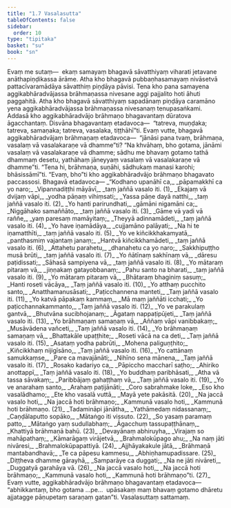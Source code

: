 ```yaml
---
title: "1.7 Vasalasutta"
tableOfContents: false
sidebar:
  order: 10
type: "tipitaka"
basket: "su"
book: "sn"
---
```



<DynamicBreadcrumb />

<Paragraph number="133" book="sn">
Evaṃ me sutaṃ—  ekaṃ samayaṃ bhagavā sāvatthiyaṃ viharati jetavane anāthapiṇḍikassa ārāme. Atha kho bhagavā pubbaṇhasamayaṃ nivāsetvā pattacīvaramādāya sāvatthiṃ piṇḍāya pāvisi. Tena kho pana samayena aggikabhāradvājassa brāhmaṇassa nivesane aggi pajjalito hoti āhuti paggahitā. Atha kho bhagavā sāvatthiyaṃ sapadānaṃ piṇḍāya caramāno yena aggikabhāradvājassa brāhmaṇassa nivesanaṃ tenupasaṅkami.
</Paragraph>

<Paragraph number="134" book="sn">
Addasā kho aggikabhāradvājo brāhmaṇo bhagavantaṃ dūratova āgacchantaṃ. Disvāna bhagavantaṃ etadavoca—  “tatreva, muṇḍaka; tatreva, samaṇaka; tatreva, vasalaka, tiṭṭhāhī”ti.
</Paragraph>

<Paragraph number="135" book="sn">
Evaṃ vutte, bhagavā aggikabhāradvājaṃ brāhmaṇaṃ etadavoca—  “jānāsi pana tvaṃ, brāhmaṇa, vasalaṃ vā vasalakaraṇe vā dhamme”ti? “Na khvāhaṃ, bho gotama, jānāmi vasalaṃ vā vasalakaraṇe vā dhamme; sādhu me bhavaṃ gotamo tathā dhammaṃ desetu, yathāhaṃ jāneyyaṃ vasalaṃ vā vasalakaraṇe vā dhamme”ti. “Tena hi, brāhmaṇa, suṇāhi, sādhukaṃ manasi karohi; bhāsissāmī”ti. “Evaṃ, bho”ti kho aggikabhāradvājo brāhmaṇo bhagavato paccassosi. Bhagavā etadavoca—
</Paragraph>

<Division number="116" book="sn" bookNo="18" page="298">

<Paragraph number="136" type="verses" book="sn">
_“Kodhano upanāhī ca,_  
_pāpamakkhī ca yo naro;_  
_Vipannadiṭṭhi māyāvī,_  
_taṃ jaññā vasalo iti. (1)_  

</Paragraph>

</Division>
<Division number="117" book="sn" bookNo="18" page="298">

<Paragraph number="137" type="verses" book="sn">
_Ekajaṃ vā dvijaṃ vāpi,_  
_yodha pāṇaṃ vihiṃsati;_  
_Yassa pāṇe dayā natthi,_  
_taṃ jaññā vasalo iti. (2)_  

</Paragraph>

</Division>
<Division number="118" book="sn" bookNo="18" page="298">

<Paragraph number="138" type="verses" book="sn">
_Yo hanti parirundhati,_  
_gāmāni nigamāni ca;_  
_Niggāhako samaññāto,_  
_taṃ jaññā vasalo iti. (3)_  

</Paragraph>

</Division>
<Division number="119" book="sn" bookNo="18" page="298">

<Paragraph number="139" type="verses" book="sn">
_Gāme vā yadi vā raññe,_  
_yaṃ paresaṃ mamāyitaṃ;_  
_Theyyā adinnamādeti,_  
_taṃ jaññā vasalo iti. (4)_  

</Paragraph>

</Division>
<Division number="120" book="sn" bookNo="18" page="298">

<Paragraph number="140" type="verses" book="sn">
_Yo have iṇamādāya,_  
_cujjamāno palāyati;_  
_Na hi te iṇamatthīti,_  
_taṃ jaññā vasalo iti. (5)_  

</Paragraph>

</Division>
<Division number="121" book="sn" bookNo="18" page="298">

<Paragraph number="141" type="verses" book="sn">
_Yo ve kiñcikkhakamyatā,_  
_panthasmiṃ vajantaṃ janaṃ;_  
_Hantvā kiñcikkhamādeti,_  
_taṃ jaññā vasalo iti. (6)_  

</Paragraph>

</Division>
<Division number="122" book="sn" bookNo="18" page="298">

<Paragraph number="142" type="verses" book="sn">
_Attahetu parahetu,_  
_dhanahetu ca yo naro;_  
_Sakkhipuṭṭho musā brūti,_  
_taṃ jaññā vasalo iti. (7)_  

</Paragraph>

</Division>
<Division number="123" book="sn" bookNo="18" page="298">

<Paragraph number="143" type="verses" book="sn">
_Yo ñātīnaṃ sakhīnaṃ vā,_  
_dāresu paṭidissati;_  
_Sāhasā sampiyena vā,_  
_taṃ jaññā vasalo iti. (8)_  

</Paragraph>

</Division>
<Division number="124" book="sn" bookNo="18" page="298">

<Paragraph number="144" type="verses" book="sn">
_Yo mātaraṃ pitaraṃ vā,_  
_jiṇṇakaṃ gatayobbanaṃ;_  
_Pahu santo na bharati,_  
_taṃ jaññā vasalo iti. (9)_  

</Paragraph>

</Division>
<Division number="125" book="sn" bookNo="18" page="298">

<Paragraph number="145" type="verses" book="sn">
_Yo mātaraṃ pitaraṃ vā,_  
_Bhātaraṃ bhaginiṃ sasuṃ;_  
_Hanti roseti vācāya,_  
_Taṃ jaññā vasalo iti. (10)_  

</Paragraph>

</Division>
<Division number="126" book="sn" bookNo="18" page="298">

<Paragraph number="146" type="verses" book="sn">
_Yo atthaṃ pucchito santo,_  
_Anatthamanusāsati;_  
_Paṭicchannena manteti,_  
_Taṃ jaññā vasalo iti. (11)_  

</Paragraph>

</Division>
<Division number="127" book="sn" bookNo="18" page="298">

<Paragraph number="147" type="verses" book="sn">
_Yo katvā pāpakaṃ kammaṃ,_  
_Mā maṃ jaññāti icchati;_  
_Yo paṭicchannakammanto,_  
_Taṃ jaññā vasalo iti. (12)_  

</Paragraph>

</Division>
<Division number="128" book="sn" bookNo="18" page="299">

<Paragraph number="148" type="verses" book="sn">
_Yo ve parakulaṃ gantvā,_  
_Bhutvāna sucibhojanaṃ;_  
_Āgataṃ nappaṭipūjeti,_  
_Taṃ jaññā vasalo iti. (13)_  

</Paragraph>

</Division>
<Division number="129" book="sn" bookNo="18" page="299">

<Paragraph number="149" type="verses" book="sn">
_Yo brāhmaṇaṃ samaṇaṃ vā,_  
_Aññaṃ vāpi vanibbakaṃ;_  
_Musāvādena vañceti,_  
_Taṃ jaññā vasalo iti. (14)_  

</Paragraph>

</Division>
<Division number="130" book="sn" bookNo="18" page="299">

<Paragraph number="150" type="verses" book="sn">
_Yo brāhmaṇaṃ samaṇaṃ vā,_  
_Bhattakāle upaṭṭhite;_  
_Roseti vācā na ca deti,_  
_Taṃ jaññā vasalo iti. (15)_  

</Paragraph>

</Division>
<Division number="131" book="sn" bookNo="18" page="299">

<Paragraph number="151" type="verses" book="sn">
_Asataṃ yodha pabrūti,_  
_Mohena paliguṇṭhito;_  
_Kiñcikkhaṃ nijigīsāno,_  
_Taṃ jaññā vasalo iti. (16)_  

</Paragraph>

</Division>
<Division number="132" book="sn" bookNo="18" page="299">

<Paragraph number="152" type="verses" book="sn">
_Yo cattānaṃ samukkaṃse,_  
_Pare ca mavajānāti;_  
_Nihīno sena mānena,_  
_Taṃ jaññā vasalo iti. (17)_  

</Paragraph>

</Division>
<Division number="133" book="sn" bookNo="18" page="299">

<Paragraph number="153" type="verses" book="sn">
_Rosako kadariyo ca,_  
_Pāpiccho maccharī saṭho;_  
_Ahiriko anottappī,_  
_Taṃ jaññā vasalo iti. (18)_  

</Paragraph>

</Division>
<Division number="134" book="sn" bookNo="18" page="299">

<Paragraph number="154" type="verses" book="sn">
_Yo buddhaṃ paribhāsati,_  
_Atha vā tassa sāvakaṃ;_  
_Paribbājaṃ gahaṭṭhaṃ vā,_  
_Taṃ jaññā vasalo iti. (19)_  

</Paragraph>

</Division>
<Division number="135" book="sn" bookNo="18" page="299">

<Paragraph number="155" type="verses" book="sn">
_Yo ve anarahaṃ santo,_  
_Arahaṃ paṭijānāti;_  
_Coro sabrahmake loke,_  
_Eso kho vasalādhamo;_  
_Ete kho vasalā vuttā,_  
_Mayā yete pakāsitā. (20)_  

</Paragraph>

</Division>
<Division number="136" book="sn" bookNo="18" page="299">

<Paragraph number="156" type="verses" book="sn">
_Na jaccā vasalo hoti,_  
_Na jaccā hoti brāhmaṇo;_  
_Kammunā vasalo hoti,_  
_Kammunā hoti brāhmaṇo. (21)_  

</Paragraph>

</Division>
<Division number="137" book="sn" bookNo="18" page="299">

<Paragraph number="157" type="verses" book="sn">
_Tadamināpi jānātha,_  
_Yathāmedaṃ nidassanaṃ;_  
_Caṇḍālaputto sopāko,_  
_Mātaṅgo iti vissuto. (22)_  

</Paragraph>

</Division>
<Division number="138" book="sn" bookNo="18" page="300">

<Paragraph number="158" type="verses" book="sn">
_So yasaṃ paramaṃ patto,_  
_Mātaṅgo yaṃ sudullabhaṃ;_  
_Āgacchuṃ tassupaṭṭhānaṃ,_  
_Khattiyā brāhmaṇā bahū. (23)_  

</Paragraph>

</Division>
<Division number="139" book="sn" bookNo="18" page="300">

<Paragraph number="159" type="verses" book="sn">
_Devayānaṃ abhiruyha,_  
_Virajaṃ so mahāpathaṃ;_  
_Kāmarāgaṃ virājetvā,_  
_Brahmalokūpago ahu;_  
_Na naṃ jāti nivāresi,_  
_Brahmalokūpapattiyā. (24)_  

</Paragraph>

</Division>
<Division number="140" book="sn" bookNo="18" page="300">

<Paragraph number="160" type="verses" book="sn">
_Ajjhāyakakule jātā,_  
_Brāhmaṇā mantabandhavā;_  
_Te ca pāpesu kammesu,_  
_Abhiṇhamupadissare. (25)_  

</Paragraph>

</Division>
<Division number="141" book="sn" bookNo="18" page="300">

<Paragraph number="161" type="verses" book="sn">
_Diṭṭheva dhamme gārayhā,_  
_Samparāye ca duggati;_  
_Na ne jāti nivāreti,_  
_Duggatyā garahāya vā. (26)_  

</Paragraph>

</Division>
<Division number="142" book="sn" bookNo="18" page="300">

<Paragraph number="162" type="verses" book="sn">
_Na jaccā vasalo hoti,_  
_Na jaccā hoti brāhmaṇo;_  
_Kammunā vasalo hoti,_  
_Kammunā hoti brāhmaṇo”ti. (27)_  

</Paragraph>

<Paragraph number="163" book="sn">
Evaṃ vutte, aggikabhāradvājo brāhmaṇo bhagavantaṃ etadavoca—  “abhikkantaṃ, bho gotama …pe…  upāsakaṃ maṃ bhavaṃ gotamo dhāretu ajjatagge pāṇupetaṃ saraṇaṃ gatan”ti.

</Paragraph>
</Division>

<Paragraph number="164" type="center" book="sn">
Vasalasuttaṃ sattamaṃ.
</Paragraph>